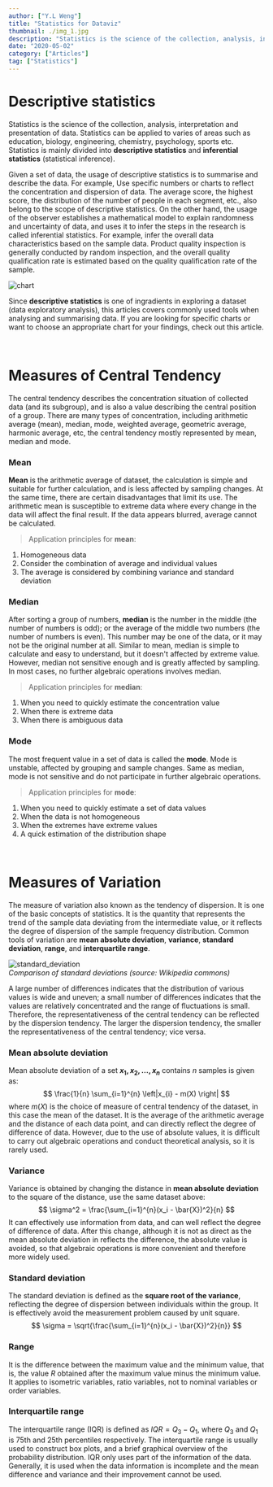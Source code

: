 ```yaml
---
author: ["Y.L Weng"]
title: "Statistics for Dataviz"
thumbnail: ./img_1.jpg
description: "Statistics is the science of the collection, analysis, interpretation and presentation of data. Descriptive statistics helps us to summarise and describe data."
date: "2020-05-02"
category: ["Articles"]
tag: ["Statistics"]
---
```




# Descriptive statistics
Statistics is the science of the collection, analysis, interpretation and presentation of data. Statistics can be applied to varies of areas such as education, biology, engineering, 
chemistry, psychology, sports etc. Statistics is mainly divided into <b>descriptive statistics</b> and <b>inferential statistics</b> (statistical inference).  
  
Given a set of data, the usage of descriptive statistics is to summarise and describe the data. For example, Use specific numbers or charts to reflect the concentration and dispersion of data. 
The average score, the highest score, the distribution of the number of people in each segment, etc., also belong to the scope of descriptive statistics.
On the other hand, the usage of the observer establishes a mathematical model to explain randomness and uncertainty of data, and uses it to infer the steps in the research is called inferential statistics. 
For example, infer the overall data characteristics based on the sample data. Product quality inspection is generally conducted by random inspection, and the overall quality qualification rate is estimated based on the quality qualification rate of the sample.  

![chart](./img_2.png)

Since **descriptive statistics** is one of ingradients in exploring a dataset (data exploratory analysis), this articles covers commonly used tools when analysing and summarising data. 
If you are looking for specific charts or want to choose an appropriate chart for your findings, check out this <Link to="/blog/06/04/2020/chart_choice">article</Link>.  

<br />

# Measures of Central Tendency

The central tendency describes the concentration situation of collected data (and its subgroup), and is also a value describing the central position of a group.
There are many types of concentration, including arithmetic average (mean), median, mode, weighted average, geometric average, harmonic average, etc, 
the central tendency mostly represented by mean, median and mode.  

### Mean  
**Mean** is the arithmetic average of dataset, the calculation is simple and suitable for further calculation, and is less affected by sampling changes. 
At the same time, there are certain disadvantages that limit its use. The arithmetic mean is susceptible to extreme data where every change in the data will affect the final result.
If the data appears blurred, average cannot be calculated.  
> Application principles for **mean**:   
  1. Homogeneous data  
  2. Consider the combination of average and individual values  
  3. The average is considered by combining variance and standard deviation  
  
### Median
After sorting a group of numbers, **median** is the number in the middle (the number of numbers is odd); or the average of the middle two numbers (the number of numbers is even).
This number may be one of the data, or it may not be the original number at all. Similar to mean, median is simple to calculate and easy to understand, but it doesn't affected by extreme value. 
However, median not sensitive enough and is greatly affected by sampling. In most cases, no further algebraic operations involves median.
> Application principles for **median**:   
1. When you need to quickly estimate the concentration value  
2. When there is extreme data  
3. When there is ambiguous data

### Mode
The most frequent value in a set of data is called the **mode**. Mode is unstable, affected by grouping and sample changes. Same as median, mode is not sensitive and do not participate in further algebraic operations.
> Application principles for **mode**:   
1. When you need to quickly estimate a set of data values  
2. When the data is not homogeneous  
3. When the extremes have extreme values  
4. A quick estimation of the distribution shape
  
<br />

# Measures of Variation

The measure of variation also known as the tendency of dispersion. It is one of the basic concepts of statistics. 
It is the quantity that represents the trend of the sample data deviating from the intermediate value, or it reflects the degree of dispersion of the sample frequency distribution.
Common tools of variation are **mean absolute deviation**, **variance**, **standard deviation**, **range**, and **interquartile range**.

![standard_deviation](./img_3.svg)  
*Comparison of standard deviations (source: Wikipedia commons)*

A large number of differences indicates that the distribution of various values is wide and uneven; a small number of differences indicates that the values are relatively 
concentrated and the range of fluctuations is small. Therefore, the representativeness of the central tendency can be reflected by the dispersion tendency. 
The larger the dispersion tendency, the smaller the representativeness of the central tendency; vice versa.

### Mean absolute deviation
Mean absolute deviation of a set **${x_{1}, x_{2}, ..., x_{n}}$** contains $n$ samples is given as:  
$$
\frac{1}{n} \sum_{i=1}^{n} \left|x_{i} - m(X) \right|
$$
where $m(X)$ is the choice of measure of central tendency of the dataset, in this case the mean of the dataset. 
It is the average of the arithmetic average and the distance of each data point, and can directly reflect the degree of difference of data. 
However, due to the use of absolute values, it is difficult to carry out algebraic operations and conduct theoretical analysis, so it is rarely used.

### Variance
Variance is obtained by changing the distance in **mean absolute deviation** to the square of the distance, use the same dataset above:  
$$
\sigma^2 = \frac{\sum_{i=1}^{n}(x_i - \bar{X})^2}{n}
$$
It can effectively use information from data, and can well reflect the degree of difference of data. After this change, although it is not as direct as the mean absolute deviation in 
reflects the difference, the absolute value is avoided, so that algebraic operations is more convenient and therefore more widely used. 

### Standard deviation
The standard deviation is defined as the **square root of the variance**, reflecting the degree of dispersion between individuals within the group. 
It is effectively avoid the measurement problem caused by unit square.
$$
\sigma = \sqrt{\frac{\sum_{i=1}^{n}(x_i - \bar{X})^2}{n}}
$$


### Range
It is the difference between the maximum value and the minimum value, that is, the value $R$ obtained after the maximum value minus the minimum value. 
It applies to isometric variables, ratio variables, not to nominal variables or order variables.

### Interquartile range
The interquartile range (IQR) is defined as $IQR = Q_{3} - Q_{1}$, where $Q_{3}$ and $Q_{1}$ is 75th and 25th percentiles respectively.
The interquartile range is usually used to construct box plots, and a brief graphical overview of the probability distribution. IQR only uses part of the information of the data. 
Generally, it is used when the data information is incomplete and the mean difference and variance and their improvement cannot be used.